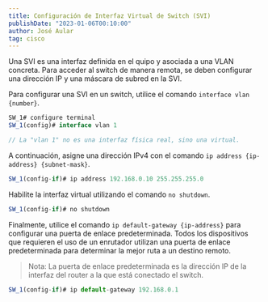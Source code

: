 ---
title: Configuración de Interfaz Virtual de Switch (SVI)
publishDate: "2023-01-06T00:10:00"
author: José Aular
tag: cisco
---

Una SVI es una interfaz definida en el quipo y asociada a una VLAN concreta.
Para acceder al switch de manera remota, se deben configurar una dirección IP y una máscara de subred en la SVI.

Para configurar una SVI en un switch, utilice el comando `interface vlan {number}`.

```js title="Switch #1"
SW_1# configure terminal
SW_1(config)# interface vlan 1

// La "vlan 1" no es una interfaz física real, sino una virtual.
```

A continuación, asigne una dirección IPv4 con el comando `ip address {ip-address} {subnet-mask}`.

```js title="Switch #1"
SW_1(config-if)# ip address 192.168.0.10 255.255.255.0
```

Habilite la interfaz virtual utilizando el comando `no shutdown`.

```js title="Switch #1"
SW_1(config-if)# no shutdown
```

Finalmente, utilice el comando `ip default-gateway {ip-address}` para configurar una puerta de enlace predeterminada.
Todos los dispositivos que requieren el uso de un enrutador utilizan una puerta de enlace predeterminada
para determinar la mejor ruta a un destino remoto.

> Nota: La puerta de enlace predeterminada es la dirección IP de la interfaz del router a la que está conectado el switch.

```js title="Switch #1"
SW_1(config-if)# ip default-gateway 192.168.0.1
```
